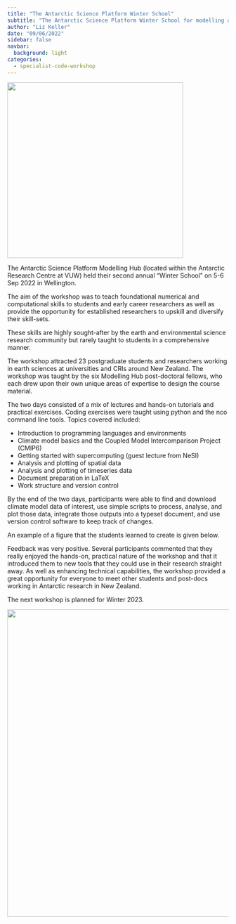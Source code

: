 ```yaml
---
title: "The Antarctic Science Platform Winter School"
subtitle: "The Antarctic Science Platform Winter School for modelling and numerical data analysis"
author: "Liz Keller"
date: "09/06/2022"
sidebar: false
navbar:
  background: light
categories: 
  - specialist-code-workshop
---
```

<style>
.quarto-title-block .quarto-title-banner {
  background-image: url(images/small_logo.png);
#  border: solid 2px #FF9300;
  margin-top: -40px;
  color: white;
}
</style>

![](thumbnail1.jpg){height=400 fig-align="center"}

The Antarctic Science Platform Modelling Hub (located within the Antarctic Research Centre at VUW) held their second annual “Winter School” on 5-6 Sep 2022 in Wellington. 

The aim of the workshop was to teach foundational numerical and computational skills to students and early career researchers as well as provide the opportunity for established researchers to upskill and diversify their skill-sets. 

These skills are highly sought-after by the earth and environmental science research community but rarely taught to students in a comprehensive manner.

The workshop attracted 23 postgraduate students and researchers working in earth sciences at universities and CRIs around New Zealand. The workshop was taught by the six Modelling Hub post-doctoral fellows, who each drew upon their own unique areas of expertise to design the course material.

The two days consisted of a mix of lectures and hands-on tutorials and practical exercises. Coding exercises were taught using python and the nco command line tools. Topics covered included:
<ul>
	<li>Introduction to programming languages and environments</li>
	<li>Climate model basics and the Coupled Model Intercomparison Project (CMIP6)</li>
	<li>Getting started with supercomputing (guest lecture from NeSI)</li>
	<li>Analysis and plotting of spatial data</li>
	<li>Analysis and plotting of timeseries data</li>
	<li>Document preparation in LaTeX</li>
	<li>Work structure and version control</li>
</ul>

By the end of the two days, participants were able to find and download climate model data of interest, use simple scripts to process, analyse, and plot those data, integrate those outputs into a typeset document, and use version control software to keep track of changes. 

An example of a figure that the students learned to create is given below.

Feedback was very positive. Several participants commented that they really enjoyed the hands-on, practical nature of the workshop and that it introduced them to new tools that they could use in their research straight away. As well as enhancing technical capabilities, the workshop provided a great opportunity for everyone to meet other students and post-docs working in Antarctic research in New Zealand. 

The next workshop is planned for Winter 2023.

![](picture1.png){width=700 fig-align="center"}




